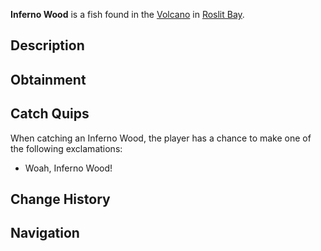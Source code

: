 {{FishInfobox
|image          = Inferno Wood.png
|rarity         = Mythical
|sea            = First Sea
|location       = [[Roslit Volcano]]
|sublocation    = 
|sources        = Fishing Rod
|radar_location = 
|xp             = 90
|weather        = 
|time           = 
|season         = 
|bait           = 
|base_weight    = 0.2
|base_value     = 700
|weight_range   = 0.1
|base_chance    = 0.01
|base_resil     = 100
}}
'''Inferno Wood''' is a {{Rarity|Mythical}} fish found in the [[Roslit Bay#Roslit Volcano|Volcano]] in [[Roslit Bay]].

== Description ==
{{Description|Holds the Power of Earth's Magma Core... Said to be used in crafting one of the strongest Rods...|Bestiary Entry}}

== Obtainment ==
{{Fish Availability|
Roslit Bay/Roslit Volcano
|top_rods      = 
Great Rod of Oscar\68582.34\229860.85;
Astralhook Rod\62161.74\234789.74;
Ethereal Prism Rod\61675.24\235390.08;
Flimsy Rod\60530.9\367064.87;
Leviathan's Fang Rod\60314.48\278189.16;
Training Rod\51606.02\311939.2;
Trident Rod\43110.04\268405.42;
Free Spirit Rod\43308.02\266410.54;
Fungal Rod\35923.43\202160.63;
Seraphic Rod\58043.12\240599.56;
No-Life Rod\55548.94\246012.68;
Rod Of The Forgotten Fang\54236.3\238004.03;
Challenger's Rod\51304.76\235260.31;
Rod Of The Exalted One\48787.42\234527.87;
Rod Of The Depths\48582.92\235585.73;
Zeus Rod\46397.95\222126.14;
Verdant Shear Rod\45241.38\223400.45;
Blazebringer Rod\44045.58\211375.57;
Depthseeker Rod\41225.07\207468.46;
Avalanche Rod\37295\189148.32;
Reinforced Rod\36983.54\189018.32;
Volcanic Rod\36180.06\175662.83;
Magma Rod\30010.55\157858.67;
Steady Rod\12308.4\67428.69
|recommended   = Ethereal Prism Rod
}}

== Catch Quips ==
When catching an Inferno Wood, the player has a chance to make one of the following exclamations:
* Woah, Inferno Wood!

== Change History ==
{{Change History|{{subst:Current Version}}}}

== Navigation ==
{{Fish Navbox|Roslit Volcano}}